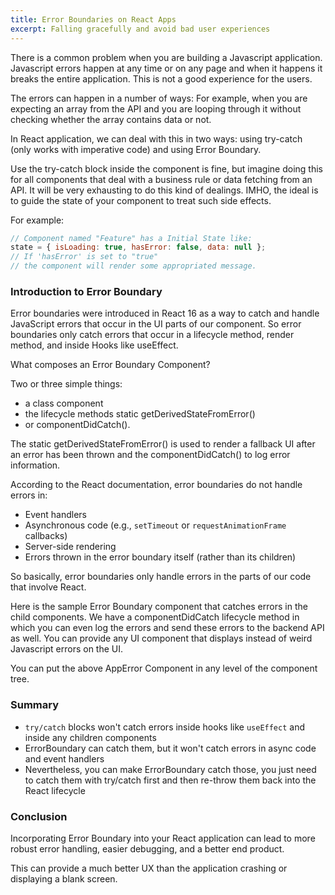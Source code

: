 ```yaml
---
title: Error Boundaries on React Apps
excerpt: Falling gracefully and avoid bad user experiences
---
```


There is a common problem when you are building a Javascript application. Javascript errors happen at any time or on any page and when it happens it breaks the entire application. This is not a good experience for the users.

The errors can happen in a number of ways: For example, when you are expecting an array from the API and you are looping through it without checking whether the array contains data or not.

In React application, we can deal with this in two ways: using try-catch (only works with imperative code) and using Error Boundary.

Use the try-catch block inside the component is fine, but imagine doing this for all components that deal with a business rule or data fetching from an API. It will be very exhausting to do this kind of dealings. IMHO, the ideal is to guide the state of your component to treat such side effects.

For example:

```js
// Component named "Feature" has a Initial State like:
state = { isLoading: true, hasError: false, data: null };
// If 'hasError' is set to "true"
// the component will render some appropriated message.
```

### Introduction to Error Boundary

Error boundaries were introduced in React 16 as a way to catch and handle JavaScript errors that occur in the UI parts of our component. So error boundaries only catch errors that occur in a lifecycle method, render method, and inside Hooks like useEffect.

What composes an Error Boundary Component?

Two or three simple things:

- a class component
- the lifecycle methods static getDerivedStateFromError()
- or componentDidCatch().

The static getDerivedStateFromError() is used to render a fallback UI after an error has been thrown and the componentDidCatch() to log error information.

According to the React documentation, error boundaries do not handle errors in:

- Event handlers
- Asynchronous code (e.g., `setTimeout` or `requestAnimationFrame` callbacks)
- Server-side rendering
- Errors thrown in the error boundary itself (rather than its children)

So basically, error boundaries only handle errors in the parts of our code that involve React.

Here is the sample Error Boundary component that catches errors in the child components. We have a componentDidCatch lifecycle method in which you can even log the errors and send these errors to the backend API as well. You can provide any UI component that displays instead of weird Javascript errors on the UI.

You can put the above AppError Component in any level of the component tree.

### Summary

- `try/catch` blocks won't catch errors inside hooks like `useEffect` and inside any children components
- ErrorBoundary can catch them, but it won't catch errors in async code and event handlers
- Nevertheless, you can make ErrorBoundary catch those, you just need to catch them with try/catch first and then re-throw them back into the React lifecycle

### Conclusion

Incorporating Error Boundary into your React application can lead to more robust error handling, easier debugging, and a better end product.

This can provide a much better UX than the application crashing or displaying a blank screen.
